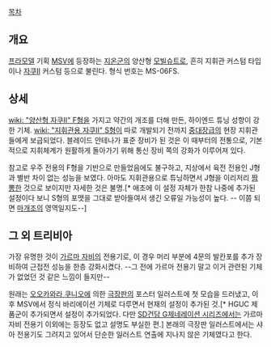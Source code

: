 [[목차]]

== 개요 ==
[[프라모델]] 기획 [[MSV]]에 등장하는 [[지온군]]의 양산형 [[모빌슈트]]로, 흔히 지휘관 커스텀 타입이나 [[자쿠II]] 커스텀 등으로 불린다. 형식 번호는 MS-06FS.

== 상세 ==
[[wiki: "양산형 자쿠II" F형]]을 가지고 약간의 개조를 더해 만든, 하이엔드 튜닝 성향이 강한 기체. [[wiki: "지휘관용 자쿠II" S형]]이 따로 개발되기 전까지 [[중대장]]급의 현장 지휘관들에게 보급되었다. 블레이드 안테나가 표준 장비가 된 것은 이 때부터의 전통으로, 기본적으로 지휘체계가 원활하게 돌아가기 위해 통신 장비 쪽의 강화가 이루어져 있다.

참고로 우주 전용의 F형을 기반으로 만들었음에도 불구하고, 지상에서 육전 전용인 J형과 별반 차이 없는 성능을 보였다. 아마도 지휘관용으로 튜닝하면서 J형을 이리저리 [[짬뽕]]한 것으로 보이지만 자세한 것은 불명.[* 애초에 이 설정 자체가 한참 나중에 추가된 설정이다 보니 S형의 포맷을 그대로 받아들여서 생긴 오류일 가능성이 높다. -- 이쯤 되면 [[마개조]]의 영역일지도--]

== 그 외 트리비아 ==
가장 유명한 것이 [[가르마 자비]]의 전용기로, 이 경우 머리 부분에 4문의 발칸포를 추가 장비하여 근접전 성능을 한층 강화시켰다. --그 전에 가르마 전용기 말고 이거 관련된 기체가 없었던 것 같은 느낌이 들지만--

원래는 [[오오카와라 쿠니오]]에 의한 [[극장판]]의 포스터 일러스트에 첫 모습을 드러냈고, 이후 MSV에서 정식 바리에이션 기체로 다루면서 현재의 설정이 추가된 것.[* HGUC 제품군이 추가되면서 설정이 추가되었다. 다만 [[SD건담 G제네레이션 시리즈]]에서는 가르마 자비 전용기 이외에는 등장도 없고 설명도 부실한 편.] 본래의 극장판 일러스트에서는 샤아 전용기도 그려지고 있어서 단순한 일러스트 연출에 지나지 않은 기체였다고 한다.
